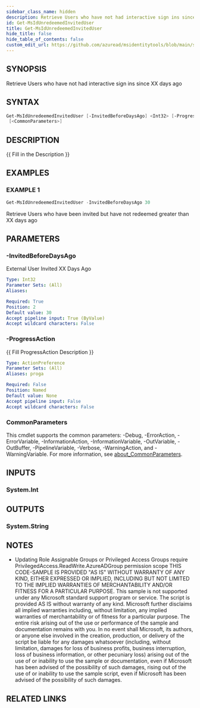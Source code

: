 ```yaml
---
sidebar_class_name: hidden
description: Retrieve Users who have not had interactive sign ins since XX days ago
id: Get-MsIdUnredeemedInvitedUser
title: Get-MsIdUnredeemedInvitedUser
hide_title: false
hide_table_of_contents: false
custom_edit_url: https://github.com/azuread/msidentitytools/blob/main/src/Get-MsIdUnredeemedInvitedUser.ps1
---
```


## SYNOPSIS

Retrieve Users who have not had interactive sign ins since XX days ago

## SYNTAX

```powershell
Get-MsIdUnredeemedInvitedUser [-InvitedBeforeDaysAgo] <Int32> [-ProgressAction <ActionPreference>]
 [<CommonParameters>]
```

## DESCRIPTION

\{\{ Fill in the Description \}\}

## EXAMPLES

### EXAMPLE 1

```powershell
Get-MsIdUnredeemedInvitedUser -InvitedBeforeDaysAgo 30
```

Retrieve Users who have been invited but have not redeemed greater than XX days ago

## PARAMETERS

### -InvitedBeforeDaysAgo

External User Invited XX Days Ago

```yaml
Type: Int32
Parameter Sets: (All)
Aliases:

Required: True
Position: 2
Default value: 30
Accept pipeline input: True (ByValue)
Accept wildcard characters: False
```

### -ProgressAction

\{\{ Fill ProgressAction Description \}\}

```yaml
Type: ActionPreference
Parameter Sets: (All)
Aliases: proga

Required: False
Position: Named
Default value: None
Accept pipeline input: False
Accept wildcard characters: False
```

### CommonParameters

This cmdlet supports the common parameters: -Debug, -ErrorAction, -ErrorVariable, -InformationAction, -InformationVariable, -OutVariable, -OutBuffer, -PipelineVariable, -Verbose, -WarningAction, and -WarningVariable. For more information, see [about_CommonParameters](http://go.microsoft.com/fwlink/?LinkID=113216).

## INPUTS

### System.Int

## OUTPUTS

### System.String

## NOTES
- Updating Role Assignable Groups or Privileged Access Groups require PrivilegedAccess.ReadWrite.AzureADGroup permission scope
THIS CODE-SAMPLE IS PROVIDED "AS IS" WITHOUT WARRANTY OF ANY KIND, EITHER EXPRESSED
OR IMPLIED, INCLUDING BUT NOT LIMITED TO THE IMPLIED WARRANTIES OF MERCHANTABILITY AND/OR
FITNESS FOR A PARTICULAR PURPOSE.
This sample is not supported under any Microsoft standard support program or service.
The script is provided AS IS without warranty of any kind. Microsoft further disclaims all
implied warranties including, without limitation, any implied warranties of merchantability
or of fitness for a particular purpose. The entire risk arising out of the use or performance
of the sample and documentation remains with you. In no event shall Microsoft, its authors,
or anyone else involved in the creation, production, or delivery of the script be liable for
any damages whatsoever (including, without limitation, damages for loss of business profits,
business interruption, loss of business information, or other pecuniary loss) arising out of
the use of or inability to use the sample or documentation, even if Microsoft has been advised
of the possibility of such damages, rising out of the use of or inability to use the sample script,
even if Microsoft has been advised of the possibility of such damages.

## RELATED LINKS
